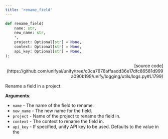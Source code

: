 ```yaml
---
title: 'rename_field'
---
```


```python
def rename_field(
    name: str,
    new_name: str,
    *,
    project: Optional[str] = None,
    context: Optional[str] = None,
    api_key: Optional[str] = None,
):
```

<p align="right">[source code](https://github.com/unifyai/unify/tree/c0ca7676affaadd36e17dfc86581d999a090b199/unify/logging/utils/logs.py#L1799)</p>

Rename a field in a project.

**Arguments**:

- `name` - The name of the field to rename.
- `new_name` - The new name for the field.
- `project` - Name of the project to rename the field in.
- `context` - The context to rename the field in.
- `api_key` - If specified, unify API key to be used. Defaults to the value in the